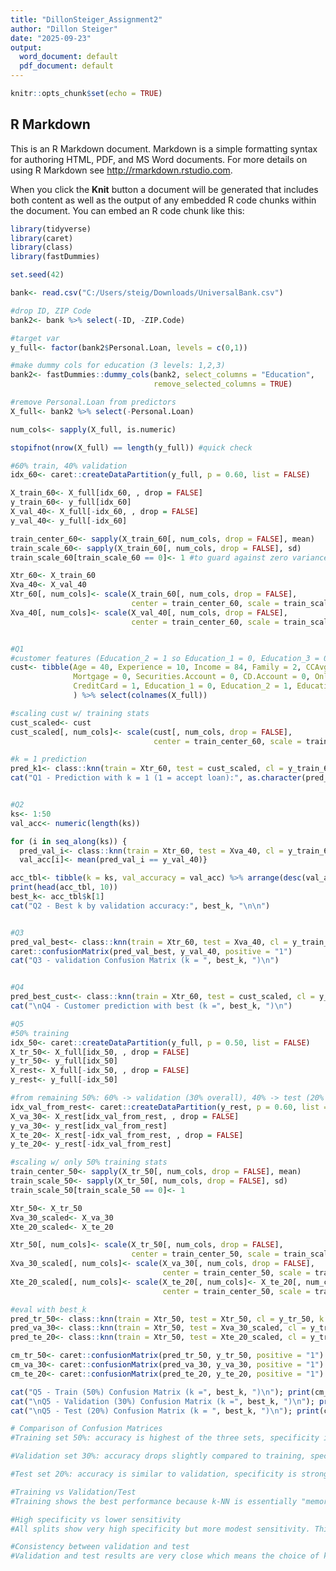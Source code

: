 ---
title: "DillonSteiger_Assignment2"
author: "Dillon Steiger"
date: "2025-09-23"
output:
  word_document: default
  pdf_document: default
---

```{r setup, include=FALSE}
knitr::opts_chunk$set(echo = TRUE)
```

## R Markdown

This is an R Markdown document. Markdown is a simple formatting syntax for authoring HTML, PDF, and MS Word documents. For more details on using R Markdown see <http://rmarkdown.rstudio.com>.

When you click the **Knit** button a document will be generated that includes both content as well as the output of any embedded R code chunks within the document. You can embed an R code chunk like this:

```{r}
library(tidyverse)
library(caret)
library(class)
library(fastDummies)

set.seed(42)

bank<- read.csv("C:/Users/steig/Downloads/UniversalBank.csv")

#drop ID, ZIP Code
bank2<- bank %>% select(-ID, -ZIP.Code)

#target var
y_full<- factor(bank2$Personal.Loan, levels = c(0,1))

#make dummy cols for education (3 levels: 1,2,3)
bank2<- fastDummies::dummy_cols(bank2, select_columns = "Education", 
                                remove_selected_columns = TRUE)

#remove Personal.Loan from predictors
X_full<- bank2 %>% select(-Personal.Loan)

num_cols<- sapply(X_full, is.numeric)

stopifnot(nrow(X_full) == length(y_full)) #quick check

#60% train, 40% validation
idx_60<- caret::createDataPartition(y_full, p = 0.60, list = FALSE)

X_train_60<- X_full[idx_60, , drop = FALSE]
y_train_60<- y_full[idx_60]
X_val_40<- X_full[-idx_60, , drop = FALSE]
y_val_40<- y_full[-idx_60]

train_center_60<- sapply(X_train_60[, num_cols, drop = FALSE], mean)
train_scale_60<- sapply(X_train_60[, num_cols, drop = FALSE], sd)
train_scale_60[train_scale_60 == 0]<- 1 #to guard against zero variance

Xtr_60<- X_train_60
Xva_40<- X_val_40
Xtr_60[, num_cols]<- scale(X_train_60[, num_cols, drop = FALSE],
                           center = train_center_60, scale = train_scale_60)
Xva_40[, num_cols]<- scale(X_val_40[, num_cols, drop = FALSE], 
                           center = train_center_60, scale = train_scale_60)


#Q1
#customer features (Education_2 = 1 so Education_1 = 0, Education_3 = 0)
cust<- tibble(Age = 40, Experience = 10, Income = 84, Family = 2, CCAvg = 2, 
              Mortgage = 0, Securities.Account = 0, CD.Account = 0, Online = 1,
              CreditCard = 1, Education_1 = 0, Education_2 = 1, Education_3 = 0
              ) %>% select(colnames(X_full))

#scaling cust w/ training stats
cust_scaled<- cust 
cust_scaled[, num_cols]<- scale(cust[, num_cols, drop = FALSE], 
                                center = train_center_60, scale = train_scale_60)

#k = 1 prediction
pred_k1<- class::knn(train = Xtr_60, test = cust_scaled, cl = y_train_60, k = 1)
cat("Q1 - Prediction with k = 1 (1 = accept loan):", as.character(pred_k1), "\n\n")


#Q2
ks<- 1:50
val_acc<- numeric(length(ks))

for (i in seq_along(ks)) {
  pred_val_i<- class::knn(train = Xtr_60, test = Xva_40, cl = y_train_60, k = ks[i])
  val_acc[i]<- mean(pred_val_i == y_val_40)}

acc_tbl<- tibble(k = ks, val_accuracy = val_acc) %>% arrange(desc(val_accuracy))
print(head(acc_tbl, 10))
best_k<- acc_tbl$k[1]
cat("Q2 - Best k by validation accuracy:", best_k, "\n\n")


#Q3
pred_val_best<- class::knn(train = Xtr_60, test = Xva_40, cl = y_train_60, k = best_k)
caret::confusionMatrix(pred_val_best, y_val_40, positive = "1")
cat("Q3 - validation Confusion Matrix (k = ", best_k, ")\n")


#Q4
pred_best_cust<- class::knn(train = Xtr_60, test = cust_scaled, cl = y_train_60, k = best_k)
cat("\nQ4 - Customer prediction with best (k =", best_k, ")\n")


```

```{r}
#Q5
#50% training
idx_50<- caret::createDataPartition(y_full, p = 0.50, list = FALSE)
X_tr_50<- X_full[idx_50, , drop = FALSE]
y_tr_50<- y_full[idx_50]
X_rest<- X_full[-idx_50, , drop = FALSE]
y_rest<- y_full[-idx_50]

#from remaining 50%: 60% -> validation (30% overall), 40% -> test (20% overall)
idx_val_from_rest<- caret::createDataPartition(y_rest, p = 0.60, list = FALSE)
X_va_30<- X_rest[idx_val_from_rest, , drop = FALSE]
y_va_30<- y_rest[idx_val_from_rest]
X_te_20<- X_rest[-idx_val_from_rest, , drop = FALSE]
y_te_20<- y_rest[-idx_val_from_rest]

#scaling w/ only 50% training stats
train_center_50<- sapply(X_tr_50[, num_cols, drop = FALSE], mean)
train_scale_50<- sapply(X_tr_50[, num_cols, drop = FALSE], sd)
train_scale_50[train_scale_50 == 0]<- 1

Xtr_50<- X_tr_50
Xva_30_scaled<- X_va_30
Xte_20_scaled<- X_te_20

Xtr_50[, num_cols]<- scale(X_tr_50[, num_cols, drop = FALSE],
                           center = train_center_50, scale = train_scale_50)
Xva_30_scaled[, num_cols]<- scale(X_va_30[, num_cols, drop = FALSE], 
                                  center = train_center_50, scale = train_scale_50)
Xte_20_scaled[, num_cols]<- scale(X_te_20[, num_cols]<- X_te_20[, num_cols, drop = FALSE], 
                                  center = train_center_50, scale = train_scale_50)

#eval with best_k
pred_tr_50<- class::knn(train = Xtr_50, test = Xtr_50, cl = y_tr_50, k = best_k)
pred_va_30<- class::knn(train = Xtr_50, test = Xva_30_scaled, cl = y_tr_50, k = best_k)
pred_te_20<- class::knn(train = Xtr_50, test = Xte_20_scaled, cl = y_tr_50, k = best_k)

cm_tr_50<- caret::confusionMatrix(pred_tr_50, y_tr_50, positive = "1")
cm_va_30<- caret::confusionMatrix(pred_va_30, y_va_30, positive = "1")
cm_te_20<- caret::confusionMatrix(pred_te_20, y_te_20, positive = "1")

cat("Q5 - Train (50%) Confusion Matrix (k =", best_k, ")\n"); print(cm_tr_50)
cat("\nQ5 - Validation (30%) Confusion Matrix (k =", best_k, ")\n"); print(cm_va_30)
cat("\nQ5 - Test (20%) Confusion Matrix (k = ", best_k, ")\n"); print(cm_te_20)

# Comparison of Confusion Matrices
#Training set 50%: accuracy is highest of the three sets, specificity is almost perfect, sensitivity is reasonably good but lower than specificity. This makes sense since k-NN tends to memorize local structure on the training data so predictions are strongest here.

#Validation set 30%: accuracy drops slightly compared to training, specificity remains very high (few false positives), sensitivity decreases further which means more of the "loan acceptors" are missed. This is expected since moving from training to hold out data exposes the model to new patterns thereby reducing recall.

#Test set 20%: accuracy is similar to validation, specificity is strong, sensitivity is slightly less than validation but still noticeably lower than training. This confirms the model generalization well as validation and test results are consistent with no major over-fitting.

#Training vs Validation/Test
#Training shows the best performance because k-NN is essentially "memorizing" the training points. The neighbors include the training points themselves. Validation and test accuracies are slightly lower which is normal and indicates some generalization error.

#High specificity vs lower sensitivity
#All splits show very high specificity but more modest sensitivity. This imbalance is due to the dataset's class distribution in which only 9.6% of customers accepted a loan in the campaign. k-NN tends to favor the majority class (0 = no loan) when classes are imbalanced.

#Consistency between validation and test
#Validation and test results are very close which means the choice of k = 3 gives stable, generalizable performance. k = 3 balances over-fitting and under-fitting, maintains high accuracy across training, validation, and test sets, and produces consistent confusion matrices. It uses enough neighbors to smooth out noise without losing important predictor information.  

```

